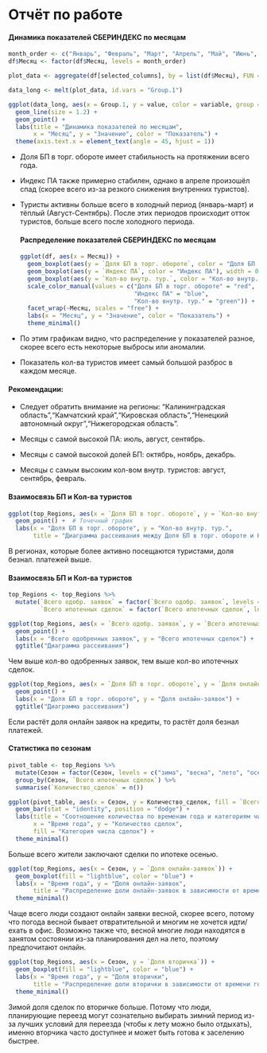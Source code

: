 # Отчёт по работе

#### Динамика показателей СБЕРИНДЕКС по месяцам

```{r}
month_order <- c("Январь", "Февраль", "Март", "Апрель", "Май", "Июнь", "Июль", "Август", "Сентябрь", "Октябрь", "Ноябрь", "Декабрь")
df$Месяц <- factor(df$Месяц, levels = month_order)

plot_data <- aggregate(df[selected_columns], by = list(df$Месяц), FUN = mean)

data_long <- melt(plot_data, id.vars = "Group.1")

ggplot(data_long, aes(x = Group.1, y = value, color = variable, group = variable)) +
  geom_line(size = 1.2) +
  geom_point() +
  labs(title = "Динамика показателей по месяцам",
       x = "Месяц", y = "Значение", color = "Показатель") +
  theme(axis.text.x = element_text(angle = 45, hjust = 1))
```

-   Доля БП в торг. обороте имеет стабильность на протяжении всего года.

-   Индекс ПА также примерно стабилен, однако в апреле произошёл спад (скорее всего из-за резкого снижения внутренних туристов).

-   Туристы активны больше всего в холодный период (январь-март) и тёплый (Август-Сентябрь). После этих периодов происходит отток туристов, больше всего после холодного периода.

    #### Распределение показателей СБЕРИНДЕКС по месяцам

    ```{r}
    ggplot(df, aes(x = Месяц)) +
      geom_boxplot(aes(y = `Доля БП в торг. обороте`, color = "Доля БП в торг. обороте"), width = 0.2) +
      geom_boxplot(aes(y = `Индекс ПА`, color = "Индекс ПА"), width = 0.2) +
      geom_boxplot(aes(y = `Кол-во внутр. тур.`, color = "Кол-во внутр. тур."), width = 0.2) +
      scale_color_manual(values = c("Доля БП в торг. обороте" = "red", 
                                    "Индекс ПА" = "blue", 
                                    "Кол-во внутр. тур." = "green")) +
      facet_wrap(~Месяц, scales = "free") +
      labs(x = "Месяц", y = "Значение", color = "Показатель") +
      theme_minimal()
    ```

-   По этим графикам видно, что распределение у показателей разное, скорее всего есть некоторые выбросы или аномалии.

-   Показатель кол-ва туристов имеет самый большой разброс в каждом месяце.

#### Рекомендации:

-   Следует обратить внимание на регионы: "Калининградская область","Камчатский край","Кировская область","Ненецкий автономный округ","Нижегородская область".

-   Месяцы с самой высокой ПА: июль, август, сентябрь.

-   Месяцы с самой высокой долей БП: октябрь, ноябрь, декабрь.

-   Месяцы с самым высоким кол-вом внутр. туристов: август, сентябрь, февраль.

#### Взаимосвязь БП и Кол-ва туристов

```{r}
ggplot(top_Regions, aes(x = `Доля БП в торг. обороте`, y = `Кол-во внутр. тур.`)) +
  geom_point() +  # Точечный график
  labs(x = "Доля БП в торг. обороте", y = "Кол-во внутр. тур.",
       title = "Диаграмма рассеивания между Доля БП в торг. обороте и Кол-во внутр. тур.")
```

В регионах, которые более активно посещаются туристами, доля безнал. платежей выше.

#### Взаимосвязь БП и Кол-ва туристов

```{r}
top_Regions <- top_Regions %>%
  mutate(`Всего одобр. заявок` = factor(`Всего одобр. заявок`, levels = c("100 - 500", "500 - 1 000", "1 000 - 5 000")),
         `Всего ипотечных сделок` = factor(`Всего ипотечных сделок`, levels = c("50 - 100", "100 - 500", "500 - 1 000", "> 1 000")))

ggplot(top_Regions, aes(x = `Всего одобр. заявок`, y = `Всего ипотечных сделок`)) +
  geom_point() +
  labs(x = "Всего одобренных заявок", y = "Всего ипотечных сделок") +
  ggtitle("Диаграмма рассеивания")
```

Чем выше кол-во одобренных заявок, тем выше кол-во ипотечных сделок.

```{r}
ggplot(top_Regions, aes(x = `Доля БП в торг. обороте`, y = `Доля онлайн-заявок`)) +
  geom_point() +
  labs(x = "Доля БП в торг. обороте", y = "Доля онлайн-заявок") +
  ggtitle("Диаграмма рассеивания")
```

Если растёт доля онлайн заявок на кредиты, то растёт доля безнал платежей.

#### Статистика по сезонам

```{r}
pivot_table <- top_Regions %>%
  mutate(Сезон = factor(Сезон, levels = c("зима", "весна", "лето", "осень"))) %>%
  group_by(Сезон, `Всего ипотечных сделок`) %>%
  summarise(`Количество_сделок` = n())

ggplot(pivot_table, aes(x = Сезон, y = Количество_сделок, fill = `Всего ипотечных сделок`)) +
  geom_bar(stat = "identity", position = "dodge") +
  labs(title = "Соотношение количества по временам года и категориям числа сделок",
       x = "Время года", y = "Количество сделок",
       fill = "Категория числа сделок") +
  theme_minimal()
```

Больше всего жители заключают сделки по ипотеке осенью.

```{r}
ggplot(top_Regions, aes(x = Сезон, y = `Доля онлайн-заявок`)) +
  geom_boxplot(fill = "lightblue", color = "blue") +
  labs(x = "Время года", y = "Доля онлайн-заявок",
       title = "Распределение доли онлайн-заявок в зависимости от времени года") +
  theme_minimal()
```

Чаще всего люди создают онлайн заявки весной, скорее всего, потому что погода весной бывает отвратительной и многим не хочется идти/ехать в офис. Возможно также что, весной многие люди находятся в занятом состоянии из-за планирования дел на лето, поэтому предпочитают онлайн.

```{r}
ggplot(top_Regions, aes(x = Сезон, y = `Доля вторичка`)) +
  geom_boxplot(fill = "lightblue", color = "blue") +
  labs(x = "Время года", y = "Доля вторички",
       title = "Распределение доли вторички в зависимости от времени года") +
  theme_minimal()
```

Зимой доля сделок по вторичке больше. Потому что люди, планирующие переезд могут сознательно выбирать зимний период из-за лучших условий для переезда (чтобы к лету можно было отдыхать), именно вторчика часто доступнее и может быть готова к заселению быстрее.
